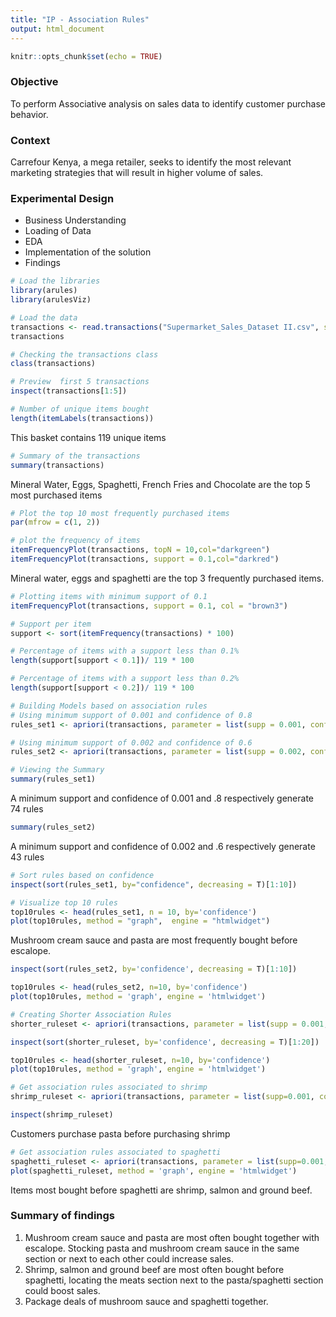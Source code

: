 ---
title: "IP - Association Rules"
output: html_document
---

```{r setup, include=FALSE}
knitr::opts_chunk$set(echo = TRUE)
```

### Objective
To perform Associative analysis on sales data to identify customer purchase behavior.

### Context
Carrefour Kenya, a mega retailer, seeks to identify the most relevant marketing strategies that will result in higher volume of sales.

### Experimental Design

- Business Understanding
- Loading of Data
- EDA
- Implementation of the solution
- Findings

```{r}
# Load the libraries
library(arules)
library(arulesViz)
```
```{r}
# Load the data
transactions <- read.transactions("Supermarket_Sales_Dataset II.csv", sep="," , header = FALSE)
transactions
```
```{r}
# Checking the transactions class
class(transactions)
```

```{r}
# Preview  first 5 transactions
inspect(transactions[1:5])
```
```{r}
# Number of unique items bought
length(itemLabels(transactions))
```
This basket contains 119 unique items

```{r}
# Summary of the transactions
summary(transactions)
```
Mineral Water, Eggs, Spaghetti, French Fries and Chocolate are the top 5 most purchased items

```{r}
# Plot the top 10 most frequently purchased items
par(mfrow = c(1, 2))

# plot the frequency of items
itemFrequencyPlot(transactions, topN = 10,col="darkgreen")
itemFrequencyPlot(transactions, support = 0.1,col="darkred")
```
Mineral water, eggs and spaghetti are the top 3 frequently purchased items. 

```{r}
# Plotting items with minimum support of 0.1
itemFrequencyPlot(transactions, support = 0.1, col = "brown3")
```


```{r}
# Support per item
support <- sort(itemFrequency(transactions) * 100)

# Percentage of items with a support less than 0.1%
length(support[support < 0.1])/ 119 * 100

# Percentage of items with a support less than 0.2%
length(support[support < 0.2])/ 119 * 100
```

```{r}
# Building Models based on association rules
# Using minimum support of 0.001 and confidence of 0.8
rules_set1 <- apriori(transactions, parameter = list(supp = 0.001, conf = 0.8, maxlen=10))

# Using minimum support of 0.002 and confidence of 0.6
rules_set2 <- apriori(transactions, parameter = list(supp = 0.002, conf = 0.6, maxlen=10))
```

```{r}
# Viewing the Summary
summary(rules_set1)
```

A minimum support and confidence of 0.001 and .8 respectively generate 74 rules

```{r}
summary(rules_set2)
```
A minimum support and confidence of 0.002 and .6 respectively generate 43 rules

```{r}
# Sort rules based on confidence
inspect(sort(rules_set1, by="confidence", decreasing = T)[1:10])
```
```{r}
# Visualize top 10 rules
top10rules <- head(rules_set1, n = 10, by='confidence')
plot(top10rules, method = "graph",  engine = "htmlwidget")
```
Mushroom cream sauce and pasta are most frequently bought before escalope.


```{r}
inspect(sort(rules_set2, by='confidence', decreasing = T)[1:10])
```

```{r}
top10rules <- head(rules_set2, n=10, by='confidence')
plot(top10rules, method = 'graph', engine = 'htmlwidget')
```


```{r}
# Creating Shorter Association Rules
shorter_ruleset <- apriori(transactions, parameter = list(supp = 0.001, conf = 0.8, maxlen=4))
```
```{r}
inspect(sort(shorter_ruleset, by='confidence', decreasing = T)[1:20])
```

```{r}
top10rules <- head(shorter_ruleset, n=10, by='confidence')
plot(top10rules, method = 'graph', engine = 'htmlwidget')
```
```{r}
# Get association rules associated to shrimp
shrimp_ruleset <- apriori(transactions, parameter = list(supp=0.001, conf=0.8), appearance = list(default="lhs", rhs="shrimp"))
```
```{r}
inspect(shrimp_ruleset)
```
Customers purchase pasta before purchasing shrimp

```{r}
# Get association rules associated to spaghetti
spaghetti_ruleset <- apriori(transactions, parameter = list(supp=0.001, conf=0.8), appearance = list(default="lhs", rhs="spaghetti"))
plot(spaghetti_ruleset, method = 'graph', engine = 'htmlwidget')
```
Items most bought before spaghetti are shrimp, salmon and ground beef.

### Summary of findings
1. Mushroom cream sauce and pasta are most often bought together with escalope. Stocking pasta and mushroom cream sauce in the same section or next to each other could increase sales.
2. Shrimp, salmon and ground beef are most often bought before spaghetti, locating the meats section next to the pasta/spaghetti section could boost sales.
3. Package deals of mushroom sauce and spaghetti together.